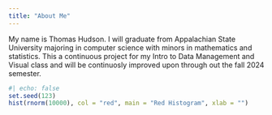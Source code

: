 ```yaml
---
title: "About Me"
---
```


My name is Thomas Hudson. I will graduate from Appalachian State University majoring in computer science with minors in mathematics and statistics. This a continuous project for my Intro to Data Management and Visual class and will be continuosly improved upon through out the fall 2024 semester.

```r
#| echo: false
set.seed(123)
hist(rnorm(10000), col = "red", main = "Red Histogram", xlab = "")
```